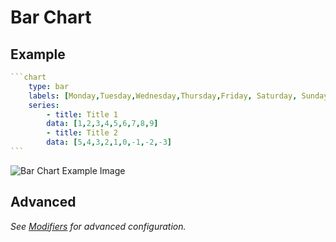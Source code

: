 # Bar Chart

## Example

````yaml
```chart
    type: bar
    labels: [Monday,Tuesday,Wednesday,Thursday,Friday, Saturday, Sunday, "next Week", "next Month"]
    series:
        - title: Title 1
        data: [1,2,3,4,5,6,7,8,9]
        - title: Title 2
        data: [5,4,3,2,1,0,-1,-2,-3]
```
````

![Bar Chart Example Image](https://github.com/mrtnbroder/obsidian-chartz/raw/master/images/barchart.png)

## Advanced

_See [Modifiers](/Modifiers) for advanced configuration._
